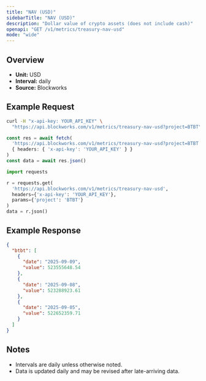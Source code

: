 ```yaml
---
title: "NAV (USD)"
sidebarTitle: "NAV (USD)"
description: "Dollar value of crypto assets (does not include cash)"
openapi: "GET /v1/metrics/treasury-nav-usd"
mode: "wide"
---
```


## Overview

- **Unit:** USD
- **Interval:** daily
- **Source:** Blockworks

## Example Request

<CodeGroup>

```bash cURL
curl -H "x-api-key: YOUR_API_KEY" \
  "https://api.blockworks.com/v1/metrics/treasury-nav-usd?project=BTBT"
```

```typescript TypeScript
const res = await fetch(
  'https://api.blockworks.com/v1/metrics/treasury-nav-usd?project=BTBT',
  { headers: { 'x-api-key': 'YOUR_API_KEY' } }
)
const data = await res.json()
```

```python Python
import requests

r = requests.get(
  'https://api.blockworks.com/v1/metrics/treasury-nav-usd',
  headers={'x-api-key': 'YOUR_API_KEY'},
  params={'project': 'BTBT'}
)
data = r.json()
```

</CodeGroup>

## Example Response

```json
{
  "btbt": [
    {
      "date": "2025-09-09",
      "value": 523555648.54
    },
    {
      "date": "2025-09-08",
      "value": 523288923.61
    },
    {
      "date": "2025-09-05",
      "value": 522652359.71
    }
  ]
}
```

## Notes
- Intervals are daily unless otherwise noted.
- Data is updated daily and may be revised after late-arriving data.
